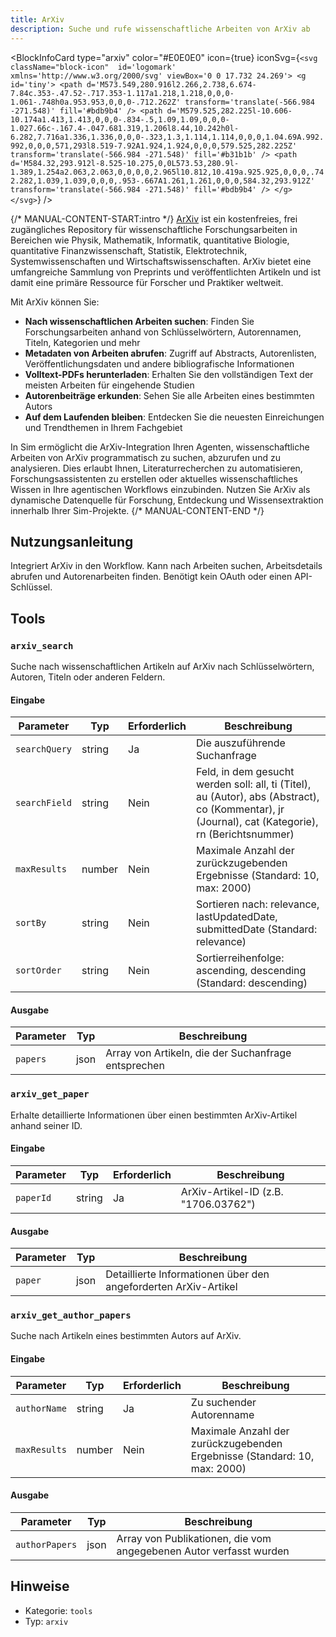 ```yaml
---
title: ArXiv
description: Suche und rufe wissenschaftliche Arbeiten von ArXiv ab
---
```



<BlockInfoCard 
  type="arxiv"
  color="#E0E0E0"
  icon={true}
  iconSvg={`<svg className="block-icon"  id='logomark' xmlns='http://www.w3.org/2000/svg' viewBox='0 0 17.732 24.269'>
      <g id='tiny'>
        <path
          d='M573.549,280.916l2.266,2.738,6.674-7.84c.353-.47.52-.717.353-1.117a1.218,1.218,0,0,0-1.061-.748h0a.953.953,0,0,0-.712.262Z'
          transform='translate(-566.984 -271.548)'
          fill='#bdb9b4'
        />
        <path
          d='M579.525,282.225l-10.606-10.174a1.413,1.413,0,0,0-.834-.5,1.09,1.09,0,0,0-1.027.66c-.167.4-.047.681.319,1.206l8.44,10.242h0l-6.282,7.716a1.336,1.336,0,0,0-.323,1.3,1.114,1.114,0,0,0,1.04.69A.992.992,0,0,0,571,293l8.519-7.92A1.924,1.924,0,0,0,579.525,282.225Z'
          transform='translate(-566.984 -271.548)'
          fill='#b31b1b'
        />
        <path
          d='M584.32,293.912l-8.525-10.275,0,0L573.53,280.9l-1.389,1.254a2.063,2.063,0,0,0,0,2.965l10.812,10.419a.925.925,0,0,0,.742.282,1.039,1.039,0,0,0,.953-.667A1.261,1.261,0,0,0,584.32,293.912Z'
          transform='translate(-566.984 -271.548)'
          fill='#bdb9b4'
        />
      </g>
    </svg>`}
/>

{/* MANUAL-CONTENT-START:intro */}
[ArXiv](https://arxiv.org/) ist ein kostenfreies, frei zugängliches Repository für wissenschaftliche Forschungsarbeiten in Bereichen wie Physik, Mathematik, Informatik, quantitative Biologie, quantitative Finanzwissenschaft, Statistik, Elektrotechnik, Systemwissenschaften und Wirtschaftswissenschaften. ArXiv bietet eine umfangreiche Sammlung von Preprints und veröffentlichten Artikeln und ist damit eine primäre Ressource für Forscher und Praktiker weltweit.

Mit ArXiv können Sie:

- **Nach wissenschaftlichen Arbeiten suchen**: Finden Sie Forschungsarbeiten anhand von Schlüsselwörtern, Autorennamen, Titeln, Kategorien und mehr
- **Metadaten von Arbeiten abrufen**: Zugriff auf Abstracts, Autorenlisten, Veröffentlichungsdaten und andere bibliografische Informationen
- **Volltext-PDFs herunterladen**: Erhalten Sie den vollständigen Text der meisten Arbeiten für eingehende Studien
- **Autorenbeiträge erkunden**: Sehen Sie alle Arbeiten eines bestimmten Autors
- **Auf dem Laufenden bleiben**: Entdecken Sie die neuesten Einreichungen und Trendthemen in Ihrem Fachgebiet

In Sim ermöglicht die ArXiv-Integration Ihren Agenten, wissenschaftliche Arbeiten von ArXiv programmatisch zu suchen, abzurufen und zu analysieren. Dies erlaubt Ihnen, Literaturrecherchen zu automatisieren, Forschungsassistenten zu erstellen oder aktuelles wissenschaftliches Wissen in Ihre agentischen Workflows einzubinden. Nutzen Sie ArXiv als dynamische Datenquelle für Forschung, Entdeckung und Wissensextraktion innerhalb Ihrer Sim-Projekte.
{/* MANUAL-CONTENT-END */}

## Nutzungsanleitung

Integriert ArXiv in den Workflow. Kann nach Arbeiten suchen, Arbeitsdetails abrufen und Autorenarbeiten finden. Benötigt kein OAuth oder einen API-Schlüssel.

## Tools

### `arxiv_search`

Suche nach wissenschaftlichen Artikeln auf ArXiv nach Schlüsselwörtern, Autoren, Titeln oder anderen Feldern.

#### Eingabe

| Parameter | Typ | Erforderlich | Beschreibung |
| --------- | ---- | -------- | ----------- |
| `searchQuery` | string | Ja | Die auszuführende Suchanfrage |
| `searchField` | string | Nein | Feld, in dem gesucht werden soll: all, ti \(Titel\), au \(Autor\), abs \(Abstract\), co \(Kommentar\), jr \(Journal\), cat \(Kategorie\), rn \(Berichtsnummer\) |
| `maxResults` | number | Nein | Maximale Anzahl der zurückzugebenden Ergebnisse \(Standard: 10, max: 2000\) |
| `sortBy` | string | Nein | Sortieren nach: relevance, lastUpdatedDate, submittedDate \(Standard: relevance\) |
| `sortOrder` | string | Nein | Sortierreihenfolge: ascending, descending \(Standard: descending\) |

#### Ausgabe

| Parameter | Typ | Beschreibung |
| --------- | ---- | ----------- |
| `papers` | json | Array von Artikeln, die der Suchanfrage entsprechen |

### `arxiv_get_paper`

Erhalte detaillierte Informationen über einen bestimmten ArXiv-Artikel anhand seiner ID.

#### Eingabe

| Parameter | Typ | Erforderlich | Beschreibung |
| --------- | ---- | -------- | ----------- |
| `paperId` | string | Ja | ArXiv-Artikel-ID \(z.B. "1706.03762"\) |

#### Ausgabe

| Parameter | Typ | Beschreibung |
| --------- | ---- | ----------- |
| `paper` | json | Detaillierte Informationen über den angeforderten ArXiv-Artikel |

### `arxiv_get_author_papers`

Suche nach Artikeln eines bestimmten Autors auf ArXiv.

#### Eingabe

| Parameter | Typ | Erforderlich | Beschreibung |
| --------- | ---- | -------- | ----------- |
| `authorName` | string | Ja | Zu suchender Autorenname |
| `maxResults` | number | Nein | Maximale Anzahl der zurückzugebenden Ergebnisse \(Standard: 10, max: 2000\) |

#### Ausgabe

| Parameter | Typ | Beschreibung |
| --------- | ---- | ----------- |
| `authorPapers` | json | Array von Publikationen, die vom angegebenen Autor verfasst wurden |

## Hinweise

- Kategorie: `tools`
- Typ: `arxiv`
